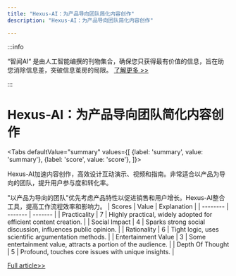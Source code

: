 ```yaml
---
title: "Hexus-AI：为产品导向团队简化内容创作"
description: "Hexus-AI：为产品导向团队简化内容创作"

---
```



:::info

“智闻AI“ 是由人工智能编撰的刊物集合，确保您只获得最有价值的信息，旨在助您消除信息差，突破信息茧房的局限。  [了解更多 >>](/)

:::

# Hexus-AI：为产品导向团队简化内容创作


<Tabs
	defaultValue="summary"
	values={[
	{label: 'summary', value: 'summary'},
	{label: 'score', value: 'score'},
]}>
<TabItem value="summary">


Hexus-AI加速内容创作，高效设计互动演示、视频和指南。非常适合以产品为导向的团队，提升用户参与度和转化率。

"以产品为导向的团队"优先考虑产品特性以促进销售和用户增长。Hexus-AI整合工具，提高工作流程效率和影响力。
</TabItem>
<TabItem value="score">
	| Scores     | Value   | Explanation |
	| -------- | ------- | ------- |
	| Practicality  | 7    | Highly practical, widely adopted for efficient content creation.    |
	| Social Impact | 4     | Sparks strong social discussion, influences public opinion.    |
	| Rationality    | 6    | Tight logic, uses scientific argumentation methods.    |
	| Entertainment Value    | 3    | Some entertainment value, attracts a portion of the audience.    |
	| Depth Of Thought    | 5    | Profound, touches core issues with unique insights.    |
</TabItem>
</Tabs>

[Full article>>](https://www.producthunt.com/posts/hexus-ai)
